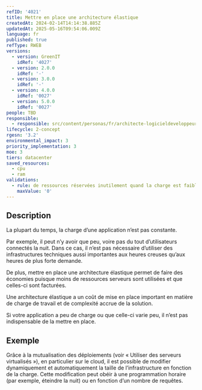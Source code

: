 ```yaml
---
refID: '4021'
title: Mettre en place une architecture élastique
createdAt: 2024-02-14T14:14:38.885Z
updatedAt: 2025-05-16T09:54:06.009Z
language: fr
published: true
refType: RWEB
versions:
  - version: GreenIT
    idRef: '4027'
  - version: 2.0.0
    idRef: '-'
  - version: 3.0.0
    idRef: '-'
  - version: 4.0.0
    idRef: '0027'
  - version: 5.0.0
    idRef: '0027'
people: TBD
responsible:
  - responsible: src/content/personas/fr/architecte-logicieldeveloppeur.mdx
lifecycle: 2-concept
rgesn: '3.2'
environmental_impact: 3
priority_implementation: 3
moe: 3
tiers: datacenter
saved_resources:
  - cpu
  - ram
validations:
  - rule: de ressources réservées inutilement quand la charge est faible
    maxValue: '0'
---
```


## Description

La plupart du temps, la charge d’une application n’est pas constante.

Par exemple, il peut n’y avoir que peu, voire pas du tout d’utilisateurs connectés la nuit. Dans ce cas, il n’est pas nécessaire d’utiliser des infrastructures techniques aussi importantes aux heures creuses qu’aux heures de plus forte demande.

De plus, mettre en place une architecture élastique permet de faire des économies puisque moins de ressources serveurs sont utilisées et que celles-ci sont facturées.

Une architecture élastique a un coût de mise en place important en matière de charge de travail et de complexité accrue de la solution.

Si votre application a peu de charge ou que celle-ci varie peu, il n’est pas indispensable de la mettre en place.

## Exemple

Grâce à la mutualisation des déploiements (voir « Utiliser des serveurs virtualisés »), en particulier sur le cloud, il est possible de modifier dynamiquement et automatiquement la taille de l’infrastructure en fonction de la charge. Cette modification peut obéir à une programmation horaire (par exemple, éteindre la nuit) ou en fonction d’un nombre de requêtes.
